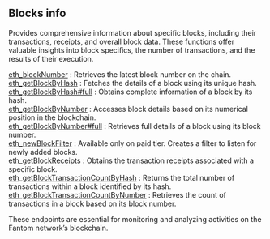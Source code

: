 
<Meta title="Fantom blocks info | dRPC" />

## Blocks info

Provides comprehensive information about specific blocks, including their transactions, receipts, and overall block data. These functions offer valuable insights into block specifics, the number of transactions, and the results of their execution.

[eth_blockNumber](/fantom-api/blocksinfo/eth_blockNumber) : Retrieves the latest block number on the chain. \
[eth_getBlockByHash](/fantom-api/blocksinfo/eth_getBlockByHash) : Fetches the details of a block using its unique hash. \
[eth_getBlockByHash#full](/fantom-api/blocksinfo/eth_getBlockByHashfull) : Obtains complete information of a block by its hash. \
[eth_getBlockByNumber](/fantom-api/blocksinfo/eth_getBlockByNumber) : Accesses block details based on its numerical position in the blockchain. \
[eth_getBlockByNumber#full](/fantom-api/blocksinfo/eth_getBlockByNumberfull) : Retrieves full details of a block using its block number. \
[eth_newBlockFilter](/fantom-api/blocksinfo/eth_newBlockFilter) : Available only on paid tier. Creates a filter to listen for newly added blocks. \
[eth_getBlockReceipts](/fantom-api/blocksinfo/eth_getBlockReceipts) : Obtains the transaction receipts associated with a specific block. \
[eth_getBlockTransactionCountByHash](/fantom-api/blocksinfo/eth_getBlockTransactionCountByHash) : Returns the total number of transactions within a block identified by its hash. \
[eth_getBlockTransactionCountByNumber](/fantom-api/blocksinfo/eth_getBlockTransactionCountByNumber) : Retrieves the count of transactions in a block based on its block number.

These endpoints are essential for monitoring and analyzing activities on the Fantom network’s blockchain.

<Space h={16} />
<GetStarted />
